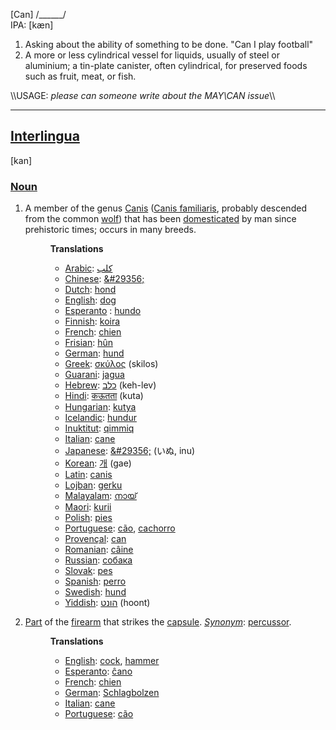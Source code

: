 [Can] /______/<br>IPA: [kæn]

#Asking about the ability of something to be done. "Can I play football"
#A more or less cylindrical vessel for liquids, usually of steel or aluminium; a tin-plate canister, often cylindrical, for preserved foods such as fruit, meat, or fish.

\\USAGE: ''please can someone write about the MAY\CAN issue''\\
----
==[[Interlingua]]==
[kan]
===[[Noun]]===
#A member of the genus [[Canis]] ([[Canis familiaris]], probably descended from the common [[wolf]]) that has been [[domesticated]] by man since prehistoric times; occurs in many breeds.
#:'''Translations'''
#:*[[Arabic]]: [[كلب]]
#:*[[Chinese]]: [[&#29356;]]
#:*[[Dutch]]: [[hond]]
#:*[[English]]: [[dog]]
#:*[[Esperanto]] : [[hundo]]
#:*[[Finnish]]: [[koira]]
#:*[[French]]: [[chien]]
#:*[[Frisian]]: [[hûn]]
#:*[[German]]: [[hund]]
#:*[[Greek]]: [[σκύλος]] (skilos)
#:*[[Guarani]]: [[jagua]]
#:*[[Hebrew]]: [[כלב]] (keh-lev)
#:*[[Hindi]]: [[कऊतता]] (kuta)
#:*[[Hungarian]]: [[kutya]]
#:*[[Icelandic]]: [[hundur]]
#:*[[Inuktitut]]: [[qimmiq]]
#:*[[Italian]]: [[cane]]
#:*[[Japanese]]: [[&#29356;]] (いぬ, inu)
#:*[[Korean]]: [[개]] (gae)
#:*[[Latin]]: [[canis]]
#:*[[Lojban]]: [[gerku]]
#:*[[Malayalam]]: [[നായ്]]
#:*[[Maori]]: [[kurii]]
#:*[[Polish]]: [[pies]]
#:*[[Portuguese]]: [[cão]], [[cachorro]]
#:*[[Provençal]]: [[can]]
#:*[[Romanian]]: [[câine]]
#:*[[Russian]]: [[собака]]
#:*[[Slovak]]: [[pes]]
#:*[[Spanish]]: [[perro]]
#:*[[Swedish]]: [[hund]]
#:*[[Yiddish]]: [[הונט]] (hoont)
#[[Part]] of the [[firearm]] that strikes the [[capsule]]. ''[[Synonym]]'': [[percussor]].
#:'''Translations'''
#:*[[English]]: [[cock]], [[hammer]]
#:*[[Esperanto]]: [[ĉano]]
#:*[[French]]: [[chien]]
#:*[[German]]: [[Schlagbolzen]]
#:*[[Italian]]: [[cane]]
#:*[[Portuguese]]: [[cão]]